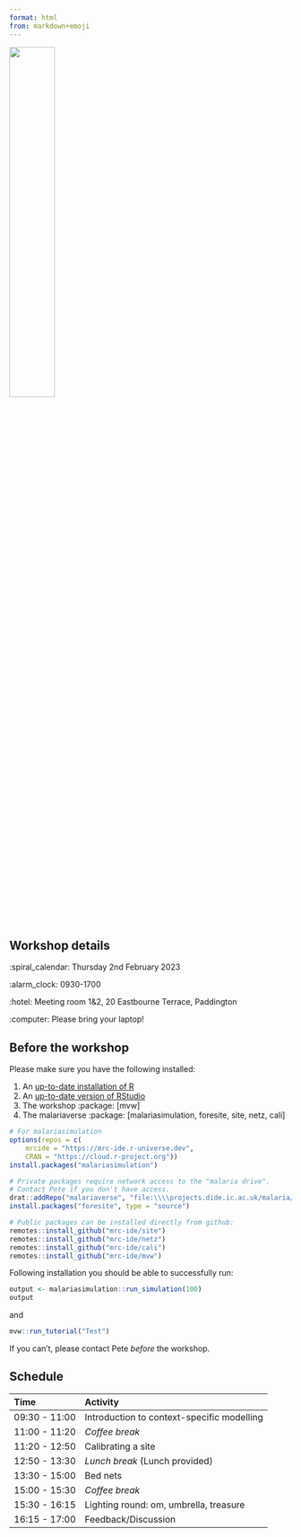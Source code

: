```yaml
---
format: html
from: markdown+emoji
---
```


![](presentations/images/malariaverse.gif){fig-align="center" width="40%" height="40%"}

## Workshop details

:spiral_calendar: Thursday 2nd February 2023

:alarm_clock: 0930-1700

:hotel: Meeting room 1&2, 20 Eastbourne Terrace, Paddington

:computer: Please bring your laptop!

## Before the workshop

Please make sure you have the following installed:

1.  An [up-to-date installation of R](https://www.r-project.org/)
2.  An [up-to-date version of RStudio](https://posit.co/download/rstudio-desktop/)
3.  The workshop :package: \[mvw\]
4.  The malariaverse :package: \[malariasimulation, foresite, site, netz, cali\]

```r
# For malariasimulation
options(repos = c(
    mrcide = "https://mrc-ide.r-universe.dev",
    CRAN = "https://cloud.r-project.org"))
install.packages("malariasimulation")

# Private packages require network access to the "malaria drive". 
# Contact Pete if you don't have access.
drat::addRepo("malariaverse", "file:\\\\projects.dide.ic.ac.uk/malaria/malariaverse/drat")
install.packages("foresite", type = "source")

# Public packages can be installed directly from github:
remotes::install_github("mrc-ide/site")
remotes::install_github("mrc-ide/netz")
remotes::install_github("mrc-ide/cali")
remotes::install_github("mrc-ide/mvw")
```

Following installation you should be able to successfully run:

```r
output <- malariasimulation::run_simulation(100)
output
```

and

```r
mvw::run_tutorial("Test")
```

If you can't, please contact Pete *before* the workshop.

## Schedule

| Time          | Activity                                   |
|:--------------|:-------------------------------------------|
| 09:30 - 11:00 | Introduction to context-specific modelling |
| 11:00 - 11:20 | *Coffee break*                             |
| 11:20 - 12:50 | Calibrating a site                         |
| 12:50 - 13:30 | *Lunch break* (Lunch provided)             |
| 13:30 - 15:00 | Bed nets                                   |
| 15:00 - 15:30 | *Coffee break*                             |
| 15:30 - 16:15 | Lighting round: om, umbrella, treasure     |
| 16:15 - 17:00 | Feedback/Discussion                        |
